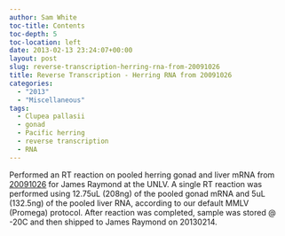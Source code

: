 ```yaml
---
author: Sam White
toc-title: Contents
toc-depth: 5
toc-location: left
date: 2013-02-13 23:24:07+00:00
layout: post
slug: reverse-transcription-herring-rna-from-20091026
title: Reverse Transcription - Herring RNA from 20091026
categories:
  - "2013"
  - "Miscellaneous"
tags:
  - Clupea pallasii
  - gonad
  - Pacific herring
  - reverse transcription
  - RNA
---
```


Performed an RT reaction on pooled herring gonad and liver mRNA from [20091026](/Sam%27s+Working+Notebook+Sept-Oct+2009#sjw20091026) for James Raymond at the UNLV. A single RT reaction was performed using 12.75uL (208ng) of the pooled gonad mRNA and 5uL (132.5ng) of the pooled liver RNA, according to our default MMLV (Promega) protocol. After reaction was completed, sample was stored @ -20C and then shipped to James Raymond on 20130214.
